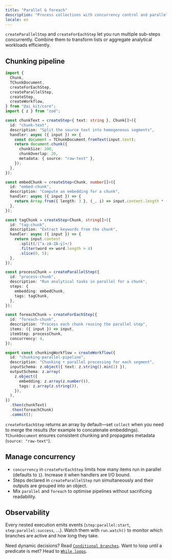 ```yaml
---
title: "Parallel & foreach"
description: "Process collections with concurrency control and parallel steps."
locale: en
---
```


`createParallelStep` and `createForEachStep` let you run multiple sub-steps concurrently. Combine them to transform lists or aggregate analytical workloads efficiently.

## Chunking pipeline

```ts
import {
  Chunk,
  TChunkDocument,
  createForEachStep,
  createParallelStep,
  createStep,
  createWorkflow,
} from "@ai_kit/core";
import { z } from "zod";

const chunkText = createStep<{ text: string }, Chunk[]>({
  id: "chunk-text",
  description: "Split the source text into homogeneous segments",
  handler: async ({ input }) => {
    const document = TChunkDocument.fromText(input.text);
    return document.chunk({
      chunkSize: 200,
      chunkOverlap: 20,
      metadata: { source: "raw-text" },
    });
  },
});

const embedChunk = createStep<Chunk, number[]>({
  id: "embed-chunk",
  description: "Compute an embedding for a chunk",
  handler: async ({ input }) => {
    return Array.from({ length: 3 }, (_, i) => input.content.length * (i + 1));
  },
});

const tagChunk = createStep<Chunk, string[]>({
  id: "tag-chunk",
  description: "Extract keywords from the chunk",
  handler: async ({ input }) => {
    return input.content
      .split(/[^a-zA-ZÀ-ÿ]+/)
      .filter(word => word.length > 4)
      .slice(0, 5);
  },
});

const processChunk = createParallelStep({
  id: "process-chunk",
  description: "Run analytical tasks in parallel for a chunk",
  steps: {
    embedding: embedChunk,
    tags: tagChunk,
  },
});

const foreachChunk = createForEachStep({
  id: "foreach-chunk",
  description: "Process each chunk reusing the parallel step",
  items: ({ input }) => input,
  itemStep: processChunk,
  concurrency: 4,
});

export const chunkingWorkflow = createWorkflow({
  id: "chunking-parallel-pipeline",
  description: "Chunking + parallel processing for each segment",
  inputSchema: z.object({ text: z.string().min(1) }),
  outputSchema: z.array(
    z.object({
      embedding: z.array(z.number()),
      tags: z.array(z.string()),
    }),
  ),
})
  .then(chunkText)
  .then(foreachChunk)
  .commit();
```

`createForEachStep` returns an array by default—set `collect` when you need to merge the results (for example to concatenate embeddings). `TChunkDocument` ensures consistent chunking and propagates metadata (`source: "raw-text"`).

## Manage concurrency

- `concurrency` in `createForEachStep` limits how many items run in parallel (defaults to `1`). Increase it when handlers are I/O bound.
- Steps declared in `createParallelStep` run simultaneously and their outputs are grouped into an object.
- Mix `parallel` and `foreach` to optimise pipelines without sacrificing readability.

## Observability

Every nested execution emits events (`step:parallel:start`, `step:parallel:success`, …). Watch them with `run.watch()` to monitor which branches are active and how long they take.

Need dynamic decisions? Read [`Conditional branches`](/en/workflows/branches). Want to loop until a predicate is met? Head to [`While loops`](/en/workflows/while).
